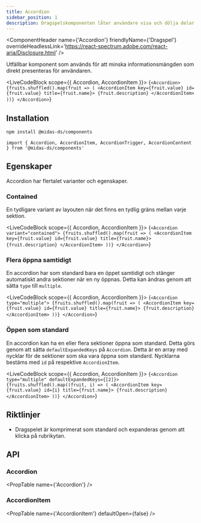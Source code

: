 ```yaml
---
title: Accordion
sidebar_position: 1
description: Dragspelskomponenten låter användare visa och dölja delar av relaterat innehåll på en sida.
---
```



<ComponentHeader
  name={'Accordion'}
  friendlyName={'Dragspel'}
  overrideHeadlessLink='https://react-spectrum.adobe.com/react-aria/Disclosure.html'
/>

Utfällbar komponent som används för att minska informationsmängden som direkt presenteras för användaren.

<LiveCodeBlock scope={{ Accordion, AccordionItem }}>
  {`<Accordion>
    {fruits.shuffled().map(fruit => (
      <AccordionItem key={fruit.value} id={fruit.value} title={fruit.name}>
          {fruit.description}
      </AccordionItem>
    ))}
</Accordion>`}
</LiveCodeBlock>

## Installation

```bash npm2yarn
npm install @midas-ds/components
```

```tsx
import { Accordion, AccordionItem, AccordionTrigger, AccordionContent } from '@midas-ds/components'
```

## Egenskaper

Accordion har flertalet varianter och egenskaper.

### Contained

En tydligare variant av layouten när det finns en tydlig gräns mellan varje sektion.

<LiveCodeBlock scope={{ Accordion, AccordionItem }}>
  {`<Accordion variant="contained">
    {fruits.shuffled().map(fruit => (
      <AccordionItem key={fruit.value} id={fruit.value} title={fruit.name}>
          {fruit.description}
      </AccordionItem>
    ))}
</Accordion>`}
</LiveCodeBlock>

### Flera öppna samtidigt

En accordion har som standard bara en öppet samtidigt och stänger automatiskt andra sektioner när en ny öppnas. Detta kan ändras genom att sätta `type` till `multiple`.

<LiveCodeBlock scope={{ Accordion, AccordionItem }}>
  {`<Accordion type="multiple">
    {fruits.shuffled().map(fruit => (
      <AccordionItem key={fruit.value} id={fruit.value} title={fruit.name}>
          {fruit.description}
      </AccordionItem>
    ))}
</Accordion>`}
</LiveCodeBlock>

### Öppen som standard

En accordion kan ha en eller flera sektioner öppna som standard. Detta görs genom att sätta `defaultExpandedKeys` på `Accordion`. Detta är en array med nycklar för de sektioner som ska vara öppna som standard. Nycklarna bestäms med `id` på respektive `AccordionItem`.

<LiveCodeBlock scope={{ Accordion, AccordionItem }}>
  {`<Accordion type="multiple" defaultExpandedKeys={[2]}>
    {fruits.shuffled().map((fruit, i) => (
      <AccordionItem key={fruit.value} id={i} title={fruit.name}>
          {fruit.description}
      </AccordionItem>
    ))}
  </Accordion>`}
</LiveCodeBlock>

## Riktlinjer

- Dragspelet är komprimerat som standard och expanderas genom att klicka på rubrikytan.

## API

### Accordion

<PropTable name={'Accordion'} />

### AccordionItem

<PropTable
  name={'AccordionItem'}
  defaultOpen={false}
/>
